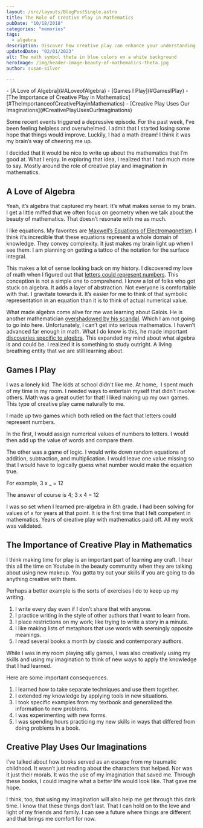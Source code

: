 ```yaml
---
layout: /src/layouts/BlogPostSingle.astro
title: The Role of Creative Play in Mathematics
pubDate: "10/18/2018"
categories: "memories"
tags:
  - algebra
description: Discover how creative play can enhance your understanding of math and improve your skills. Join the author on their journey of finding joy in algebra through self-made games, and learn the importance of imagination in learning any craft. 
updatedDate: "02/01/2023"
alt: The math symbol theta in blue colors on a white background
heroImage: /img/header-image-beauty-of-mathematics-theta.jpg
author: susan-silver

---
```



<Toc>
- [A Love of Algebra](#ALoveofAlgebra)
- [Games I Play](#GamesIPlay)
- [The Importance of Creative Play in Mathematics](#TheImportanceofCreativePlayinMathematics)
- [Creative Play Uses Our Imaginations](#CreativePlayUsesOurImaginations)
</Toc>

Some recent events triggered a depressive episode. For the past week, I’ve been feeling helpless and overwhelmed. 
I admit that I started losing some hope that things would improve. Luckily, I had a math dream! I think it was 
my brain’s way of cheering me up.

I decided that it would be nice to write up about the mathematics that I’m good at. What I enjoy.
 In exploring that idea, I realized that I had much more to say. Mostly around the role of creative play and
  imagination in mathematics.

## <a name="ALoveofAlgebra"></a> A Love of Algebra

Yeah, it’s algebra that captured my heart. It’s what makes sense to my brain. 
I get a little miffed that we often focus on geometry when we talk about the beauty of mathematics.
 That doesn’t resonate with me as much.

I like equations. My favorites are [Maxwell’s Equations of Electromagnetism](https://en.wikipedia.org/wiki/Maxwell%27s_equations). 
I think it’s incredible that these equations represent a whole domain of knowledge. They convey complexity. It just makes my brain 
light up when I see them. I am planning on getting a tattoo of the notation for the surface integral.

This makes a lot of sense looking back on my history. I discovered my love of math when I figured out that 
[letters could represent numbers](/a-writers-illicit-love-affair-with-mathematics). 
This conception is not a simple one to comprehend. I know a lot of folks who got stuck on algebra. It adds a layer of abstraction.
 Not everyone is comfortable with that. I gravitate towards it. It’s easier for me to think of that symbolic representation in an 
 equation than it is to think of actual numerical value.

What made algebra come alive for me was learning about Galois. He is another mathematician 
[overshadowed by his scandal](https://beautyofmathematics.com/truth-hardy/). Which I am not going to go into here. 
Unfortunately, I can’t get into serious mathematics. I haven’t advanced far enough in math. What I do know is this, 
he made important [discoveries specific to algebra](https://en.wikipedia.org/wiki/%C3%89variste_Galois). 
This expanded my mind about what algebra is and could be. I realized it is something to study outright. 
A living breathing entity that we are still learning about.

## <a name="GamesIPlay"></a> Games I Play

I was a lonely kid. The kids at school didn't like me. At home,  I spent much of my time in my room. 
I needed ways to entertain myself that didn’t involve others. Math was a great outlet for that! I liked making up my own games.
 This type of creative play came naturally to me.

I made up two games which both relied on the fact that letters could represent numbers.

In the first, I would assign numerical values of numbers to letters. I would then add up the value of words and compare them.


<AlignCenter src="/img/math-games.jpg" alt="A drawing of a cat and dog where letters have been turned into digits and added comparing the value of each word" caption="A typical math game that I would play as a child."></AlignCenter>



The other was a game of logic. I would write down random equations of addition, subtraction, and multiplication. 
I would leave one value missing so that I would have to logically guess what number would make the equation true.

For example, 3 x \_ = 12

The answer of course is 4; 3 x 4 = 12

I was so set when I learned pre-algebra in 8th grade. I had been solving for values of x for years at that point. 
It is the first time that I felt competent in mathematics. Years of creative play with mathematics paid off. 
All my work was validated.

## <a name="TheImportanceofCreativePlayinMathematics"></a> The Importance of Creative Play in Mathematics

I think making time for play is an important part of learning any craft. I hear this all the time on Youtube in the beauty community when they are talking about using new makeup. You gotta try out your skills if you are going to do anything creative with them.

Perhaps a better example is the sorts of exercises I do to keep up my writing.

1. I write every day even if I don’t share that with anyone.
2. I practice writing in the style of other authors that I want to learn from.
3. I place restrictions on my work; like trying to write a story in a minute.
4. I like making lists of metaphors that use words with seemingly opposite meanings.
5. I read several books a month by classic and contemporary authors.

While I was in my room playing silly games, I was also creatively using my skills and using my imagination 
to think of new ways to apply the knowledge that I had learned.

Here are some important consequences.

1. I learned how to take separate techniques and use them together.
2. I extended my knowledge by applying tools in new situations.
3. I took specific examples from my textbook and generalized the information to new problems.
4. I was experimenting with new forms.
5. I was spending hours practicing my new skills in ways that differed from doing problems in a book.

## <a name="CreativePlayUsesOurImaginations"></a> Creative Play Uses Our Imaginations

I’ve talked about how books served as an escape from my traumatic childhood. It wasn’t just reading about the 
characters that helped. Nor was it just their morals. It was the use of my imagination that saved me. Through these books, 
I could imagine what a better life would look like. That gave me hope.

I think, too, that using my imagination will also help me get through this dark time. I know that these things don’t last.
 That I can hold on to the love and light of my friends and family. I can see a future where things are different and that
  brings me comfort for now.
